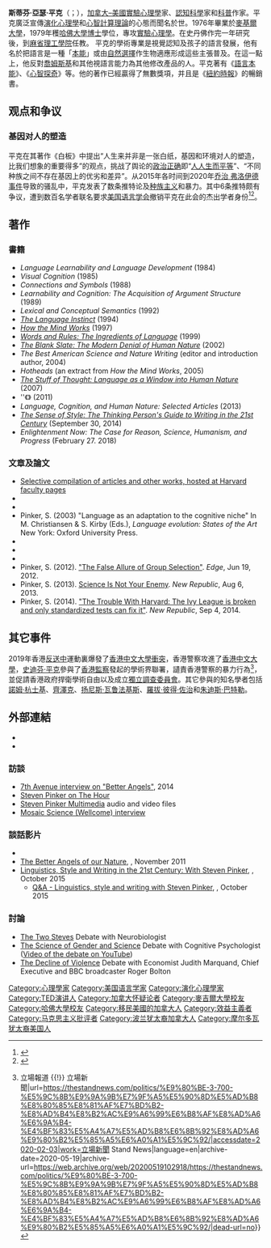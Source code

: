 {{Infobox scientist
   |name              = 斯蒂芬·平克<br>Steven Pinker
   |image             = Steven_Pinker_Göttingen_10102010c_crop.JPG
   |image_size        =
   |caption           = 史迪芬·平克 (''Göttingen, 2010'')
   |birth_date        = {{Birth date and age|1954|09|18}}
   |birth_place       = [[加拿大|加拿大]][[魁北克省|魁北克省]][[蒙特婁|蒙特婁]]
   |residence         = 美國
   |citizenship       = Canadian-American
   |ethnicity         = Jewish Canadian-American
   |field             = [[演化心理學|演化心理學]], [[實驗心理學|實驗心理學]], [[認知科學|認知科學]], [[語言學|語言學]]
   |work_institution  =
   |alma_mater        = Dawson College]<br>[[麥基爾大學|麥基爾大學]]<br>[[哈佛大學|哈佛大學]]
   |doctoral_advisor  =
   |doctoral_students =
   |known_for         = [[心智探奇|心智探奇]], The Blank Slate
   |prizes            = Troland Award (2003, [[United_States_National_Academy_of_Sciences|National Academy of Sciences]]), <br> Henry Dale Prize (2004, [[Royal_Institution|Royal Institution]]), <br> Walter P. Kistler Book Award (2005), <br> Humanist of the Year award (2006, issued by the [[American_Humanist_Association|AHA]]), <br> George Miller Prize (2010, [[Cognitive_Neuroscience_Society|Cognitive Neuroscience Society]])
}}

'''斯蒂芬·亞瑟·平克'''（{{lang-en|Steven Arthur Pinker}}；{{bd|1954年|9月18日|||catIdx=Pinker, Steven}}），[[加裔美國人|加拿大–美國]][[實驗心理學|實驗心理學]]家、[[認知科學|認知科學]]家和[[科學普及|科普]]作家。平克廣泛宣傳[[演化心理學|演化心理學]]和[[心智計算理論|心智計算理論]]的心態而聞名於世。1976年畢業於[[麥基爾大學|麥基爾大學]]，1979年穫[[哈佛大學|哈佛大學]][[博士|博士]]學位，專攻[[實驗心理學|實驗心理學]]。在史丹佛作完一年研究後，到[[麻省理工學院|麻省理工學院]]任教。
平克的學術專業是視覺認知及孩子的語言發展，他有名於把語言是一種「[[本能|本能]]」或由[[自然选择|自然選擇]]作生物適應形成這些主張普及。在這一點上，他反對[[喬姆斯基|喬姆斯基]]和其他視語言能力為其他修改產品的人。平克著有《[[語言本能|語言本能]]》、《[[心智探奇|心智探奇]]》等。他的著作已經贏得了無數獎項，并且是《[[紐約時報|紐約時報]]》的暢銷書。

== 观点和争议 ==

=== 基因对人的塑造 ===
平克在其著作《白板》中提出“人生来并非是一张白纸，基因和环境对人的塑造，比我们想象的重要得多”的观点，挑战了舆论的[[政治正確|政治正确]]即“[[人皆生而平等|人人生而平等]]”、“不同种族之间不存在基因上的优劣和差异”。从2015年各时间到2020年[[乔治·弗洛伊德之死|乔治 弗洛伊德事件]]导致的骚乱中，平克发表了数条推特论及[[种族主义|种族主义]]和暴力。其中6条推特颇有争议，遭到数百名学者联名要求[[美国语言学会|美国语言学会]]撤销平克在此会的杰出学者身份<ref>{{Cite journal|title=How a Famous Harvard Professor Became a Target Over His Tweets|author=Michael Powell|journal=The New York Times}}</ref><ref>{{Cite news|title=550多位学者发公开信，谴责史蒂芬·平克忽视社会不公|author=徐悦东|publisher=|accessdate=|url=https://m.bjnews.com.cn/detail/159504787215457.html|work=新京报}}</ref>。

==著作==
{{Wikiquote}}

===書籍===
* ''Language Learnability and Language Development'' (1984)
* ''Visual Cognition'' (1985) 
* ''Connections and Symbols'' (1988) 
* ''Learnability and Cognition: The Acquisition of Argument Structure'' (1989) 
* ''Lexical and Conceptual Semantics'' (1992) 
* ''[[The_Language_Instinct|The Language Instinct]]'' (1994)
* ''[[How_the_Mind_Works|How the Mind Works]]'' (1997)
* ''[[Words_and_Rules|Words and Rules: The Ingredients of Language]]'' (1999)
* ''[[The_Blank_Slate|The Blank Slate: The Modern Denial of Human Nature]]'' (2002) 
* ''The Best American Science and Nature Writing'' (editor and introduction author, 2004) 
* ''Hotheads'' (an extract from ''How the Mind Works'', 2005) {{ISBN|978-0-14-102238-3}}
* ''[[The_Stuff_of_Thought|The Stuff of Thought: Language as a Window into Human Nature]]'' (2007) 
* ''《{{le|人性中的善良天使：暴力為什麼會減少|The Better Angels of Our Nature}}》 (2011) 
* ''Language, Cognition, and Human Nature: Selected Articles'' (2013) 
* ''[[The_Sense_of_Style|The Sense of Style: The Thinking Person's Guide to Writing in the 21st Century]]'' (September 30, 2014)
* ''Enlightenment Now: The Case for Reason, Science, Humanism, and Progress'' (February 27. 2018)

===文章及論文===
*  [https://web.archive.org/web/20060118201913/http://pinker.wjh.harvard.edu/articles/ Selective compilation of articles and other works, hosted at Harvard faculty pages]
* {{cite journal | doi = 10.1126/science.1857983 | last1 = Pinker | first1 = S. | year = 1991 | title = Rules of Language | url = | journal = [[Science_(journal)|Science]] | volume = 253 | issue = 5019| pages = 530–535 | pmid=1857983}}
* {{cite journal | last1 = Ullman | first1 = M. | last2 = Corkin | first2 = S. | last3 = Coppola | first3 = M. | last4 = Hickok | first4 = G. | last5 = Growdon | first5 = J. H. | last6 = Koroshetz | first6 = W. J. | last7 = Pinker | first7 = S. | year = 1997 | title = A neural dissociation within language: Evidence that the mental dictionary is part of declarative memory, and that grammatical rules are processed by the procedural system | url =https://archive.org/details/sim_journal-of-cognitive-neuroscience_1997-03_9_2/page/289| journal = [[Journal_of_Cognitive_Neuroscience|Journal of Cognitive Neuroscience]] | volume = 9 | issue = | pages = 289–299 }}
* Pinker, S. (2003) "Language as an adaptation to the cognitive niche" In M. Christiansen & S. Kirby (Eds.), ''Language evolution: States of the Art'' New York: Oxford University Press.
* {{cite journal | doi = 10.1111/j.0268-1064.2005.00274.x | last1 = Pinker | first1 = S. | year = 2005 | title = So How Does the Mind Work? | url = | journal = [[Mind_&_Language|Mind and Language]] | volume = 20 | issue = 1| pages = 1–24 }}
* {{cite journal | doi = 10.1016/j.cognition.2005.04.006 | last1 = Jackendoff | first1 = R. | last2 = Pinker | first2 = S. | year = 2005 | title = The nature of the language faculty and its implications for evolution of language" (Reply to Fitch, Hauser, & Chomsky) | url =https://archive.org/details/sim_cognition_2005-09_97_2/page/211| journal = Cognition | volume = 97 | issue = 2| pages = 211–225 }}
* {{Cite web|url=https://stevenpinker.com/publications/defense-dangerous-ideas|title=In Defense of Dangerous Ideas|last=|first=|date=July 15, 2007|website=Steven Pinker|archive-url=https://web.archive.org/web/20170807161712/https://stevenpinker.com/publications/defense-dangerous-ideas|archive-date=2017-08-07|dead-url=no|access-date=}}
* Pinker, S. (2012). [http://edge.org/conversation/the-false-allure-of-group-selection "The False Allure of Group Selection"]{{Wayback|url=http://edge.org/conversation/the-false-allure-of-group-selection |date=20171231141646 }}. ''Edge'', Jun 19, 2012.
* Pinker, S. (2013). [https://newrepublic.com/article/114127/science-not-enemy-humanities Science Is Not Your Enemy]{{Wayback|url=https://newrepublic.com/article/114127/science-not-enemy-humanities |date=20180224052722 }}. ''New Republic'', Aug 6, 2013.
* Pinker, S. (2014). [https://newrepublic.com/article/119321/harvard-ivy-league-should-judge-students-standardized-tests "The Trouble With Harvard: The Ivy League is broken and only standardized tests can fix it"]{{Wayback|url=https://newrepublic.com/article/119321/harvard-ivy-league-should-judge-students-standardized-tests |date=20180227031249 }}. ''New Republic'', Sep 4, 2014.

==其它事件==
2019年香港[[反送中|反送中]]運動裏爆發了[[香港中文大學衝突|香港中文大學衝突]]，香港警察攻進了[[香港中文大學|香港中文大學]]，[[史迪芬·平克|史迪芬·平克]]參與了[[香港監察|香港監察]]發起的學術界聯署，讉責香港警察的暴力行為<ref>{{Cite web|title=逾 3,700 國際知名學者聯署 譴責香港警暴 促大學拒警進入校園 {{!}} 立場報道 {{!}} 立場新聞|url=https://thestandnews.com/politics/%E9%80%BE-3-700-%E5%9C%8B%E9%9A%9B%E7%9F%A5%E5%90%8D%E5%AD%B8%E8%80%85%E8%81%AF%E7%BD%B2-%E8%AD%B4%E8%B2%AC%E9%A6%99%E6%B8%AF%E8%AD%A6%E6%9A%B4-%E4%BF%83%E5%A4%A7%E5%AD%B8%E6%8B%92%E8%AD%A6%E9%80%B2%E5%85%A5%E6%A0%A1%E5%9C%92/|accessdate=2020-02-03|work=立場新聞 Stand News|language=en|archive-date=2020-05-19|archive-url=https://web.archive.org/web/20200519102918/https://thestandnews.com/politics/%E9%80%BE-3-700-%E5%9C%8B%E9%9A%9B%E7%9F%A5%E5%90%8D%E5%AD%B8%E8%80%85%E8%81%AF%E7%BD%B2-%E8%AD%B4%E8%B2%AC%E9%A6%99%E6%B8%AF%E8%AD%A6%E6%9A%B4-%E4%BF%83%E5%A4%A7%E5%AD%B8%E6%8B%92%E8%AD%A6%E9%80%B2%E5%85%A5%E6%A0%A1%E5%9C%92/|dead-url=no}}</ref>，並促請香港政府捍衛學術自由以及成立[[獨立調查委員會|獨立調查委員會]]。其它參與的知名學者包括[[諾姆·杭士基|諾姆·杭士基]]、[[斯拉沃熱·齊澤克|齊澤克]]、[[扬尼斯·瓦鲁法基斯|扬尼斯·瓦鲁法基斯]]、[[羅拔·彼得·佐治|羅拔·彼得·佐治]]和[[朱迪斯·巴特勒|朱迪斯·巴特勒]]。

==外部連結==
{{wikiquote}}
{{commons category|Steven Pinker}}
* {{Official website|http://stevenpinker.com/}}
* {{C-SPAN|Steven Pinker}}

=== 訪談 ===
* [http://7thavenueproject.com/post/89583301445/steven-pinker-interview-why-violence-has-declined 7th Avenue interview on "Better Angels"]{{Wayback|url=http://7thavenueproject.com/post/89583301445/steven-pinker-interview-why-violence-has-declined |date=20150518074932 }}, 2014
* [http://www.cbc.ca/thehour/video.php?id=1918 Steven Pinker on The Hour]{{Wayback|url=http://www.cbc.ca/thehour/video.php?id=1918 |date=20080124183603 }}
* [http://www.reitstoen.com/pinker.php Steven Pinker Multimedia]{{Wayback|url=http://www.reitstoen.com/pinker.php |date=20160303165415 }} audio and video files
* [http://mosaicscience.com/story/conversation-with%E2%80%A6-steven-pinker Mosaic Science (Wellcome) interview]{{Wayback|url=http://mosaicscience.com/story/conversation-with%E2%80%A6-steven-pinker |date=20150703123600 }}

=== 談話影片 ===
* {{TED speaker|steven_pinker}}
* [https://web.archive.org/web/20160328035415/http://www.richannel.org/steven-pinker-the-better-angels-of-our-nature The Better Angels of our Nature], {{link-en|英国科学研究所|Royal Institution|Royal Institution}}, November 2011
* [https://web.archive.org/web/20160704135324/http://richannel.org/linguistics-style-and-writing-in-the-21st-century Linguistics, Style and Writing in the 21st Century: With Steven Pinker], {{link-en|英国科学研究所|Royal Institution|Royal Institution}}, October 2015
** [https://web.archive.org/web/20160703203357/http://richannel.org/qampa--linguistics-style-and-writing Q&A - Linguistics, style and writing with Steven Pinker], {{link-en|英国科学研究所|Royal Institution|Royal Institution}}, October 2015

=== 討論 ===
* [http://www.edge.org/3rd_culture/pinker_rose/pinker_rose_p1.html The Two Steves]{{Wayback|url=http://www.edge.org/3rd_culture/pinker_rose/pinker_rose_p1.html |date=20170308040331 }} Debate with Neurobiologist {{link-en|史蒂文·罗斯|Steven Rose}}
* [http://www.edge.org/3rd_culture/debate05/debate05_index.html The Science of Gender and Science]{{Wayback|url=http://www.edge.org/3rd_culture/debate05/debate05_index.html |date=20160408111514 }} Debate with Cognitive Psychologist {{link-en|伊丽莎白·斯皮克|Elizabeth Spelke}} ([https://www.youtube.com/watch?v=-Hb3oe7-PJ8 Video of the debate on YouTube]{{Wayback|url=https://www.youtube.com/watch?v=-Hb3oe7-PJ8 |date=20160307051041 }})
* [http://iai.tv/video/the-decline-of-violence The Decline of Violence]{{Wayback|url=http://iai.tv/video/the-decline-of-violence |date=20160401071018 }} Debate with Economist Judith Marquand, {{link-en|英国人文主义协会奖|British Humanist Association|BHA}} Chief Executive {{link-en|安德鲁·考普森|Andrew Copson}} and BBC broadcaster Roger Bolton

{{Steven Pinker}}
{{心理学}}
{{Evolutionary psychology}}

{{Authority control}}
{{DEFAULTSORT:Pinker, Steven}}
[[Category:心理學家|Category:心理學家]]
[[Category:美国语言学家|Category:美国语言学家]]
[[Category:演化心理學家|Category:演化心理學家]]
[[Category:TED演讲人|Category:TED演讲人]]
[[Category:加拿大怀疑论者|Category:加拿大怀疑论者]]
[[Category:麥吉爾大學校友|Category:麥吉爾大學校友]]
[[Category:哈佛大學校友|Category:哈佛大學校友]]
[[Category:移民美國的加拿大人|Category:移民美國的加拿大人]]
[[Category:效益主義者|Category:效益主義者]]
[[Category:马克思主义批评者|Category:马克思主义批评者]]
[[Category:波兰犹太裔加拿大人|Category:波兰犹太裔加拿大人]]
[[Category:摩尔多瓦犹太裔美国人|Category:摩尔多瓦犹太裔美国人]]